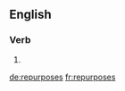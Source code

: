 ==English==

===Verb===
{{head|en}}

# {{en-third-person singular of|repurpose}}

[[de:repurposes]]
[[fr:repurposes]]